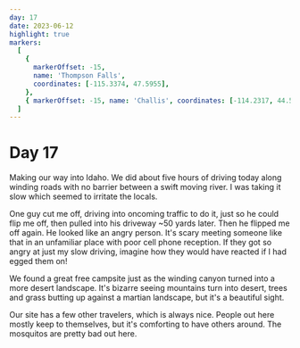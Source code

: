 ```yaml
---
day: 17
date: 2023-06-12
highlight: true
markers:
  [
    {
      markerOffset: -15,
      name: 'Thompson Falls',
      coordinates: [-115.3374, 47.5955],
    },
    { markerOffset: -15, name: 'Challis', coordinates: [-114.2317, 44.5046] },
  ]
---
```


# Day 17

Making our way into Idaho. We did about five hours of driving today along winding roads with no barrier between a swift moving river. I was taking it slow which seemed to irritate the locals.

One guy cut me off, driving into oncoming traffic to do it, just so he could flip me off, then pulled into his driveway ~50 yards later. Then he flipped me off again. He looked like an angry person. It's scary meeting someone like that in an unfamiliar place with poor cell phone reception. If they got so angry at just my slow driving, imagine how they would have reacted if I had egged them on!

We found a great free campsite just as the winding canyon turned into a more desert landscape. It's bizarre seeing mountains turn into desert, trees and grass butting up against a martian landscape, but it's a beautiful sight.

Our site has a few other travelers, which is always nice. People out here mostly keep to themselves, but it's comforting to have others around. The mosquitos are pretty bad out here.
